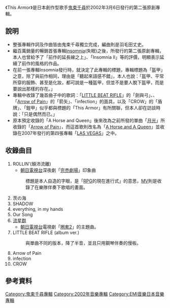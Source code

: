 {{Infobox Album |
  Name        = This Armor |
  Type        = [[專輯|專輯]] |
  Artist      = [[鬼束千尋|鬼束千尋]] |
  Cover       =  |
  Released    = 2002年3月6日|
  Recorded    = 2001年、2002年|
  Genre       = [[J-POP|J-POP]] |
  Length      = 51分00秒|
  Label       = 東芝[[EMI|EMI]]、[[Virgin_TOKYO|Virgin TOKYO]] |
  Producer    = [[羽毛田丈史|羽毛田丈史]]|
Chart position= *最高位3位（[[oricon|oricon]]）|
Last album  = [[失眠_(鬼束千尋專輯)|失眠]]<br />（2001年）|
This album  = '''This Armor'''<br />（2002年） |
Next album  = [[Sugar_High|Sugar High]]<br />（2002年） |
}}
《This Armor》是日本創作型歌手[[鬼束千尋|鬼束千尋]]於2002年3月6日發行的第二張原創專輯。

== 說明 ==
*整張專輯作詞及作曲皆由鬼束千尋獨立完成，編曲則是羽毛田丈史。
*繼百萬銷量的暢銷首張專輯[[失眠_(鬼束千尋專輯)|Insomnia]](失眠)之後，所發行的第二張原創專輯，本人也曾給予了「前作的延長線之上」、「Insomnia II」等的評價，明顯表示延續了前作的風格的作品。
*在前一張專輯Insomnia發行時，就決定了此專輯的標題，專輯標題為「盔甲」之意，除了與前作相同，理由是「聽起來語感不錯」，本人也說：「盔甲、平常所穿的服飾、甚至是化妝，都可說是一種盔甲，但並不是要人脫下盔甲，而是要說出那樣的存在。」
*專輯中收錄了幾首曲子中的歌詞：「[[LITTLE_BEAT_RIFLE|LITTLE BEAT RIFLE]]」的「劍與弓」、、「[[Arrow_of_Pain|Arrow of Pain]]」的「箭矢」、「infection」的面具，以及「CROW」的「盾牌」、「鎧甲」似乎都與標題的「This Armor」有所關聯，但本人卻在訪談時說：「只是偶然而已。」
*原本預定收錄的「A Horse and Queen」後來改為之前所發的單曲「[[月光|月光]]」所收錄的「[[Arrow_of_Pain|Arrow of Pain]]」，而這首歌則改名為「[[A_Horse_and_A_Queen|A Horse and A Queen]]」並收錄在2007年發行的第四張專輯「[[LAS_VEGAS|LAS VEGAS]]」之中。

== 收錄曲目 ==
#ROLLIN'(顛沛流離)
#*[[朝日電視台|朝日電視台]]深夜劇「[[完売劇場|完売劇場]]」印象曲
#:標題是本人自造的字眼，是「[[角色扮演游戏|RPG]]的現在進行式」的意思，[[MV|MV]]則是收錄了在樂隊伴奏下歌唱的畫面。
#茨の海
#SHADOW
#everything, in my hands
#Our Song
#[[流星群|流星群]]
#*[[朝日電視台|朝日電視台]]電視劇「[[圈套2|圈套2]]」的主題曲。
#LITTLE BEAT RIFLE (album ver.) 
#:與單曲不同的版本，降了半音，並且只用鋼琴伴奏的慢板。
#Arrow of Pain
#infection
#CROW

== 參考資料 ==

{{鬼束千尋}}
[[Category:鬼束千尋專輯|Category:鬼束千尋專輯]]
[[Category:2002年音樂專輯|Category:2002年音樂專輯]]
[[Category:EMI音樂日本音樂專輯|Category:EMI音樂日本音樂專輯]]